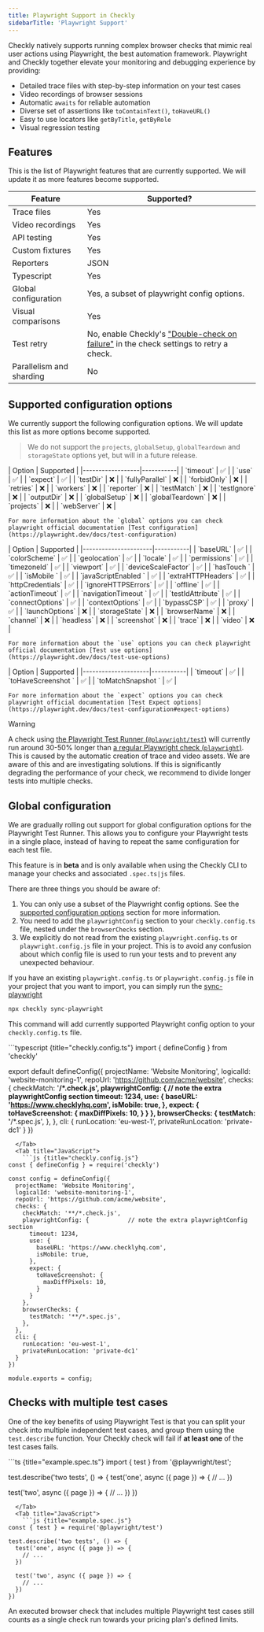 ```yaml
---
title: Playwright Support in Checkly
sidebarTitle: 'Playwright Support'
---
```



Checkly natively supports running complex browser checks that mimic real user actions using Playwright, the best automation framework. Playwright and Checkly together elevate your monitoring and debugging experience by providing:

- Detailed trace files with step-by-step information on your test cases
- Video recordings of browser sessions
- Automatic `awaits` for reliable automation
- Diverse set of assertions like `toContainText()`, `toHaveURL()`
- Easy to use locators like `getByTitle`, `getByRole`
- Visual regression testing


## Features

This is the list of Playwright features that are currently supported. We will update it as more features become supported.

| Feature                  | Supported?                                                                                                                |
|--------------------------|---------------------------------------------------------------------------------------------------------------------------|
| Trace files              | Yes                                                                                                                       |
| Video recordings         | Yes                                                                                                                       |
| API testing              | Yes                                                                                                                       |
| Custom fixtures          | Yes                                                                                                                       |
| Reporters                | JSON                                                                          |
| Typescript               | Yes                                                                                                                       |
| Global configuration     | Yes, a subset of playwright config options.                                                                               |
| Visual comparisons       | Yes                                           |
| Test retry               | No, enable Checkly's ["Double-check on failure"](/docs/alerting/#double-checking) in the check settings to retry a check. |
| Parallelism and sharding | No                                                                                                                        |



## Supported configuration options

We currently support the following configuration options. We will update this list as more options become supported.

> We do not support the `projects`, `globalSetup`, `globalTeardown` and `storageState` options yet, but will in a future release.

<Tabs>
  <Tab title="Global">
    | Option           | Supported |
    |------------------|-----------|
    | `timeout`        | ✅         |
    | `use`            | ✅         |
    | `expect`         | ✅         |
    | `testDir`        | ❌         |
    | `fullyParallel`  | ❌         |
    | `forbidOnly`     | ❌         |
    | `retries`        | ❌         |
    | `workers`        | ❌         |
    | `reporter`       | ❌         |
    | `testMatch`      | ❌         |
    | `testIgnore`     | ❌         |
    | `outputDir`      | ❌         |
    | `globalSetup`    | ❌         |
    | `globalTeardown` | ❌         |
    | `projects`       | ❌         |
    | `webServer`      | ❌         |

    For more information about the `global` options you can check playwright official documentation [Test configuration](https://playwright.dev/docs/test-configuration)
  </Tab>
  <Tab title="Use">
    | Option               | Supported |
    |----------------------|-----------|
    | `baseURL`            | ✅         |
    | `colorScheme`        | ✅         |
    | `geolocation`        | ✅         |
    | `locale`             | ✅         |
    | `permissions`        | ✅         |
    | `timezoneId`         | ✅         |
    | `viewport`           | ✅         |
    | `deviceScaleFactor`  | ✅         |
    | `hasTouch `          | ✅         |
    | `isMobile `          | ✅         |
    | `javaScriptEnabled ` | ✅         |
    | `extraHTTPHeaders`   | ✅         |
    | `httpCredentials`    | ✅         |
    | `ignoreHTTPSErrors`  | ✅         |
    | `offline`            | ✅         |
    | `actionTimeout`      | ✅         |
    | `navigationTimeout ` | ✅         |
    | `testIdAttribute`    | ✅         |
    | `connectOptions`     | ✅         |
    | `contextOptions`     | ✅         |
    | `bypassCSP`          | ✅         |
    | `proxy`              | ✅         |
    | `launchOptions`      | ❌         |
    | `storageState`       | ❌         |
    | `browserName`        | ❌         |
    | `channel`            | ❌         |
    | `headless`           | ❌         |
    | `screenshot`         | ❌         |
    | `trace`              | ❌         |
    | `video`              | ❌         |

    For more information about the `use` options you can check playwright official documentation [Test use options](https://playwright.dev/docs/test-use-options)
  </Tab>
  <Tab title="Expect">
    | Option              | Supported |
    |---------------------|-----------|
    | `timeout`           | ✅         |
    | `toHaveScreenshot ` | ✅         |
    | `toMatchSnapshot `  | ✅         |

    For more information about the `expect` options you can check playwright official documentation [Test Expect options](https://playwright.dev/docs/test-configuration#expect-options)
  </Tab>
</Tabs>


> [!WARNING]
> A check using [the Playwright Test Runner (`@playwright/test`)](https://playwright.dev/docs/intro) will currently run around 30-50% longer than [a regular Playwright check (`playwright`)](https://playwright.dev/docs/library). This is caused by the automatic creation of trace and video assets. We are aware of this and are investigating solutions. If this is significantly degrading the performance of your check, we recommend to divide longer tests into multiple checks.


## Global configuration

We are gradually rolling out support for global configuration options for the Playwright Test Runner. This allows you to 
configure your Playwright tests in a single place, instead of having to repeat the same configuration for each test file.

<Warning> This feature is in **beta** and is only available when using the Checkly CLI to manage your checks and associated `.spec.ts|js` files.</Warning>

There are three things you should be aware of:
1. You can only use a subset of the Playwright config options. See the [supported configuration options](#supported-configuration-options) section for more information.
2. You need to add the `playwrightConfig` section to your `checkly.config.ts` file, nested under the `browserChecks` section.
3. We explicitly do not read from the existing `playwright.config.ts` or `playwright.config.js` file in your project. This is to avoid any confusion about which config file is used to run your tests and to prevent any unexpected behaviour.


If you have an existing `playwright.config.ts` or `playwright.config.js` file in your project that you want to import, 
you can simply run the [sync-playwright](/docs/cli/command-line-reference/#npx-checkly-sync-playwright)

```bash
npx checkly sync-playwright
```

This command will add currently supported Playwright config option to your `checkly.config.ts` file.

<Tabs>
  <Tab title="TypeScript">
    ```typescript {title="checkly.config.ts"}
import { defineConfig } from 'checkly'

export default defineConfig({
  projectName: 'Website Monitoring',
  logicalId: 'website-monitoring-1',
  repoUrl: 'https://github.com/acme/website',
  checks: {
    checkMatch: '**/*.check.js',
    playwrightConfig: {         // note the extra playwrightConfig section
      timeout: 1234,
      use: {
        baseURL: 'https://www.checklyhq.com',
        isMobile: true,
      },
      expect: {
        toHaveScreenshot: {
          maxDiffPixels: 10,
        }
      }
    },
    browserChecks: {
      testMatch: '**/*.spec.js',
    },
  },
  cli: {
    runLocation: 'eu-west-1',
    privateRunLocation: 'private-dc1'
  }
})
```
  </Tab>
  <Tab title="JavaScript">
    ```js {title="checkly.config.js"}
const { defineConfig } = require('checkly')

const config = defineConfig({
  projectName: 'Website Monitoring',
  logicalId: 'website-monitoring-1',
  repoUrl: 'https://github.com/acme/website',
  checks: {
    checkMatch: '**/*.check.js',
    playwrightConfig: {           // note the extra playwrightConfig section
      timeout: 1234,
      use: {
        baseURL: 'https://www.checklyhq.com',
        isMobile: true,
      },
      expect: {
        toHaveScreenshot: {
          maxDiffPixels: 10,
        }
      }
    },
    browserChecks: {
      testMatch: '**/*.spec.js',
    },
  },
  cli: {
    runLocation: 'eu-west-1',
    privateRunLocation: 'private-dc1'
  }
})

module.exports = config;
```
  </Tab>
</Tabs>

## Checks with multiple test cases
One of the key benefits of using Playwright Test is that you can split your check into multiple independent test cases, and group them using the `test.describe` function. Your Checkly check will fail if **at least one** of the test cases fails.

<Tabs>
  <Tab title="TypeScript">
    ```ts {title="example.spec.ts"}
import { test } from '@playwright/test';

test.describe('two tests', () => {
  test('one', async ({ page }) => {
    // ...
  })

  test('two', async ({ page }) => {
    // ...
  })
})
```
  </Tab>
  <Tab title="JavaScript">
    ```js {title="example.spec.js"}
const { test } = require('@playwright/test')

test.describe('two tests', () => {
  test('one', async ({ page }) => {
    // ...
  })

  test('two', async ({ page }) => {
    // ...
  })
})
```
  </Tab>
</Tabs>

<Note> An executed browser check that includes multiple Playwright test cases still counts as a single check run towards your pricing plan's defined limits.</Note>